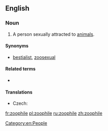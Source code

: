 ==English==

===Noun===
{{en-noun}}

# A person sexually attracted to [[animal]]s.

====Synonyms====
*[[bestialist]], [[zoosexual]]

====Related terms====
* {{l|en|zoophilia}}

====Translations====
{{trans-top|person sexually attracted to animals}}
* Czech: {{t+|cs|zoofil|m}}
{{trans-mid}}
{{trans-bottom}}

[[Category:en:People]]

[[fr:zoophile]]
[[pl:zoophile]]
[[ru:zoophile]]
[[zh:zoophile]]
